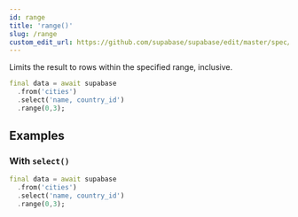 ```yaml
---
id: range
title: 'range()'
slug: /range
custom_edit_url: https://github.com/supabase/supabase/edit/master/spec/supabase_dart_v1_legacy.yml
---
```



Limits the result to rows within the specified range, inclusive.

```dart
final data = await supabase
  .from('cities')
  .select('name, country_id')
  .range(0,3);
```

## Examples

### With `select()`

```dart
final data = await supabase
  .from('cities')
  .select('name, country_id')
  .range(0,3);
```
